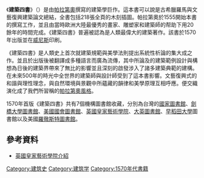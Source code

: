 {{multiple issues|
{{dead end|time=2016-10-24T04:31:07+00:00}}
{{expand|time=2016-10-24T04:31:07+00:00}}
{{Refimprove|time=2016-10-24T05:18:47+00:00}}
}}
{{Infobox book
| name           = 建築四書
|title_orig = ''I quattro libri dell'architettura''
| author         = [[安德烈亞·帕拉弟奧|安德烈亞·帕拉弟奧]]
| pub_date       =1570年 
| publisher      = 
| pages          = 
| series         = 
| oclc           = 
| image          = Houghton Typ 525 70.671 I qvattro libri dell'architettvra - frontispiece.jpg
| translator     = 
| illustrator    = [[安德烈亞·帕拉第奧|安德烈亞·帕拉第奧]]
| cover_artist   = 
| country        = 義大利
| language       = 義大利文
| subject        = 建築學
| genre          = Non-fiction
| media_type     = Print
| isbn           = 
| dewey          = 
| congress       = 
| preceded_by    = 
| followed_by    = 
| image_size     = 
| caption= 建築四書扉頁
| release_date = 1570
}}
《'''建築四書'''》（{{lang-it|I Quattro Libri dell’Architettura}}）是由[[帕拉第奧|帕拉第奧]]撰寫的建築學巨作。這本書可以說是古希臘羅馬與文藝復興建築論文總結，全書包括218張全頁的木刻插圖。帕拉第奧於1555開始本書的撰寫工作，並且由當時歐洲大陸最優秀的畫家、雕塑家和建築師的帮助下用20餘年的時間完成。《建築四書》普遍被認為是人類最偉大的建築著作。該書於1570年出版並在[[威尼斯|威尼斯]]印刷。

《建築四書》是人類史上首次就建築規範與美學法則提出系統性析論的集大成之作。並且於出版後被翻譯成多種語言而廣為流傳，其中所論及的建築範例設計與構想為日後的建築界帶來了無比的影響並且深刻的啟發涉入了諸多建築典範的建構。在未來500年的時光中全世界的建築師與設計師受到了這本書影響。文藝復興式的和諧與理性理念，與自然環境與景觀中所蘊藏的韻律和美學原理互相呼應。便交織演化成了我們所習稱的[[帕拉第奥式建筑|帕拉第奧風格]]。

1570年首版《建築四書》共有7個機構圖書館收藏，分別為台灣的[[國家圖書館|國家圖書館]]、[[劍橋大學圖書館|劍橋大學圖書館]]、[[美國國會圖書館|美國國會圖書館]]、[[英國皇家藝術學院|英國皇家藝術學院]]、[[大英圖書館|大英圖書館]]、[[早稻田大學|早稻田大學]]圖書館以及美國[[羅徹斯特圖書館|羅徹斯特圖書館]]。

==參考資料==
*[http://www.ianthearchitect.org/the-continuing-story-palladian-design-the-good-the-bad-and-the-unexpected-at-the-riba-london 英國皇家藝術學院介紹] {{Wayback|url=http://www.ianthearchitect.org/the-continuing-story-palladian-design-the-good-the-bad-and-the-unexpected-at-the-riba-london |date=20200923070602 }}

[[Category:建筑史|Category:建筑史]]
[[Category:建筑学|Category:建筑学]]
[[Category:1570年代書籍|Category:1570年代書籍]]